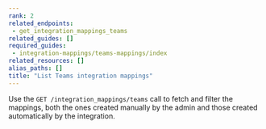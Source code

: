 ```yaml
---
rank: 2
related_endpoints:
 - get_integration_mappings_teams
related_guides: []
required_guides:
 - integration-mappings/teams-mappings/index
related_resources: []
alias_paths: []
title: "List Teams integration mappings"
---
```

Use the `GET /integration_mappings/teams` call to fetch and filter the mappings,
both the ones created manually by the admin and those created automatically by the
integration.

<Samples id='get_integration_mappings_teams' />